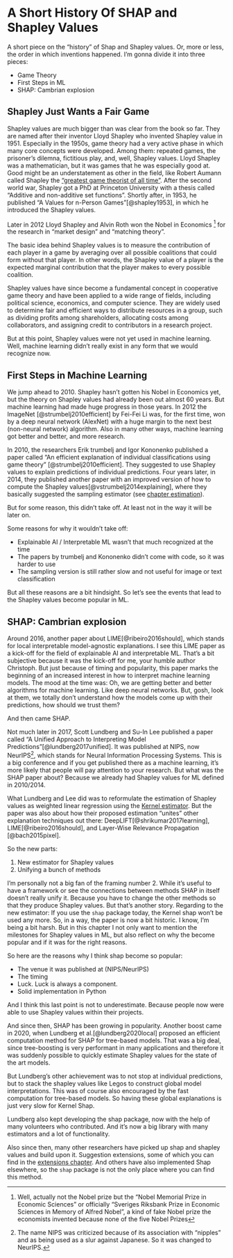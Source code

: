 # A Short History Of SHAP and Shapley Values {#history}

A short piece on the "history" of Shap and Shapley values.
Or, more or less, the order in which inventions happened.
I'm gonna divide it into three pieces:

- Game Theory
- First Steps in ML
- SHAP: Cambrian explosion


## Shapley Just Wants a Fair Game

Shapley values are much bigger than was clear from the book so far.
They are named after their inventor Lloyd Shapley who invented Shapley value in 1951.
Especially in the 1950s, game theory had a very active phase in which many core concepts were developed.
Among them: repeated games, the prisoner's dilemna, fictitious play, and, well, Shapley values.
Lloyd Shapley was a mathematician, but it was games that he was especially good at.
Good might be an understatement as other in the field, like Robert Aumann called Shapley the ["greatest game theorist of all time"](https://www.wsj.com/articles/lloyd-shapley-won-the-nobel-prize-for-economics-1923-2016-1458342678).
After the second world war, Shapley got a PhD at Princeton University with a thesis called "Additive and non-additive set functions".
Shortly after, in 1953, he published "A Values for n-Person Games"[@shapley1953], in which he introduced the Shapley values.

Later in 2012 Lloyd Shapley and Alvin Roth won the Nobel in Economics [^fake-nobel] for the research in "market design" and "matching theory".

The basic idea behind Shapley values is to measure the contribution of each player in a game by averaging over all possible coalitions that could form without that player.
In other words, the Shapley value of a player is the expected marginal contribution that the player makes to every possible coalition.

Shapley values have since become a fundamental concept in cooperative game theory and have been applied to a wide range of fields, including political science, economics, and computer science.
They are widely used to determine fair and efficient ways to distribute resources in a group, such as dividing profits among shareholders, allocating costs among collaborators, and assigning credit to contributors in a research project.

But at this point, Shapley values were not yet used in machine learning.
Well, machine learning didn't really exist in any form that we would recognize now.

## First Steps in Machine Learning

We jump ahead to 2010.
Shapley hasn't gotten his Nobel in Economics yet, but the theory on Shapley values had already been out almost 60 years. 
But machine learning had made huge progress in those years.
In 2012 the ImageNet [@strumbelj2010efficient] by Fei-Fei Li was, for the first time, won by a deep neural network (AlexNet) with a huge margin to the next best (non-neural network) algorithm.
Also in many other ways, machine learning got better and better, and more research.

In 2010, the researchers Erik \v{S}trumbelj and Igor Kononenko published a paper called "An efficient explanation of individual classifications using game theory" [@strumbelj2010efficient].
They suggested to use Shapley values to explain predictions of individual predictions.
Four years later, in 2014, they published another paper with an improved version of how to compute the Shapley values[@vstrumbelj2014explaining], where they basically suggested the sampling estimator (see [chapter estimation](#estimation)).

But for some reason, this didn't take off.
At least not in the way it will be later on.

Some reasons for why it wouldn't take off:

- Explainable AI / Interpretable ML wasn't that much recognized at the time
- The papers by \v{S}trumbelj and Kononenko didn't come with code, so it was harder to use
- The sampling version is still rather slow and not useful for image or text classification


But all these reasons are a bit hindsight.
So let's see the events that lead to the Shapley values become popular in ML.

## SHAP: Cambrian explosion

Around 2016, another paper about LIME[@ribeiro2016should], which stands for local interpretable model-agnostic explanations.
I see this LIME paper as a kick-off for the field of explainable AI and interpretable ML.
That's a bit subjective because it was the kick-off for me, your humble author Christoph.
But just because of timing and popularity, this paper marks the beginning of an increased interest in how to interpret machine learning models.
The mood at the time was: Oh, we are getting better and better algorithms for machine learning.
Like deep neural networks.
But, gosh, look at them, we totally don't understand how the models come up with their predictions, how should we trust them?

And then came SHAP.

Not much later in 2017, Scott Lundberg and Su-In Lee published a paper called "A Unified Approach to Interpreting Model Predictions"[@lundberg2017unified].
It was published at NIPS, now NeurIPS[^neurips], which stands for Neural Information Processing Systems.
This is a big conference and if you get published there as a machine learning, it's more likely that people will pay attention to your research.
But what was the SHAP paper about?
Because we already had Shapley values for ML defined in 2010/2014.

What Lundberg and Lee did was to reformulate the estimation of Shapley values as weighted linear regression using the [Kernel estimator](#estimation).
But the paper was also about how their proposed estimation "unites" other explanation techniques out there: DeepLIFT[@shrikumar2017learning], LIME[@ribeiro2016should], and Layer-Wise Relevance Propagation [@bach2015pixel].

So the new parts:

1. New estimator for Shapley values
1. Unifying a bunch of methods

I'm personally not a big fan of the framing number 2.
While it's useful to have a framework or see the connections between methods SHAP in itself doesn't really unify it.
Because you have to change the other methods so that they produce Shapley values.
But that's another story.
Regarding to the new estimator: If you use the `shap` package today, the Kernel shap won't be used any more.
So, in a way, the paper is now a bit historic.
I know, I'm being a bit harsh.
But in this chapter I not only want to mention the milestones for Shapley values in ML, but also reflect on why the become popular and if it was for the right reasons.

So here are the reasons why I think shap become so popular:

- The venue it was published at (NIPS/NeurIPS)
- The timing
- Luck. Luck is always a component.
- Solid implementation in Python

And I think this last point is not to underestimate.
Because people now were able to use Shapley values within their projects.

And since then, SHAP has been growing in popularity.
Another boost came in 2020, when Lundberg et al.[@lundberg2020local] proposed an efficient computation method for SHAP for tree-based models.
That was a big deal, since tree-boosting is very performant in many applications and therefore it was suddenly possible to quickly estimate Shapley values for the state of the art models.

But Lundberg's other achievement was to not stop at individual predictions, but to stack the shapley values like Legos to construct global model interpretations.
This was of course also encouraged by the fast computation for tree-based models.
So having these global explanations is just very slow for Kernel Shap.

Lundberg also kept developing the shap package, now with the help of many volunteers who contributed.
And it's now a big library with many  estimators and a lot of functionality.

Also since then, many other researchers have picked up shap and shapley values and build upon it.
Suggestion extensions, some of which you can find in the [extensions chapter](#extensions).
And others have also implemented Shap elsewhere, so the `shap` package is not the only place where you can find this method.

[^fake-nobel]: Well, actually not the Nobel prize but the "Nobel Memorial Prize in Economic Sciences" or officially "Sveriges Riksbank Prize in Economic Sciences in Memory of Alfred Nobel", a kind of fake Nobel prize the economists invented because none of the five Nobel Prizes 

[^neurips]: The name NIPS was criticized because of its association with "nipples" and as being used as a slur against Japanese. So it was changed to NeurIPS.

